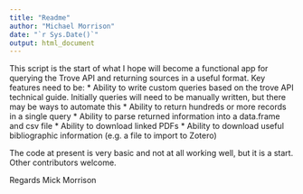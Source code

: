 ```yaml
---
title: "Readme"
author: "Michael Morrison"
date: "`r Sys.Date()`"
output: html_document
---
```

This script is the start of what I hope will become a functional app for querying the Trove API and returning sources in a useful format. Key features need to be:
* Ability to write custom queries based on the trove API technical guide. Initially queries will need to be manually written, but there may be ways to automate this
* Ability to return hundreds or more records in a single query
* Ability to parse returned information into a data.frame and csv file
* Ability to download linked PDFs
* Ability to download useful bibliographic information (e.g. a file to import to Zotero)

The code at present is very basic and not at all working well, but it is a start. Other contributors welcome.

Regards
Mick Morrison